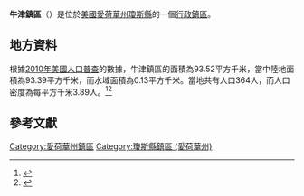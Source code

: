 {{noteTA
|G1=USState
|G2=地名
|G3=Unit
}}
{{Infobox settlement
|official_name            = 牛津鎮區
|native_name = Oxford Township
|settlement_type          = [[行政鎮區|行政鎮區]]
|image_skyline            = 
|imagesize                = 
|image_map                = 
|mapsize                  = 
|pushpin_map  =USA Iowa
|pushpin_label = 牛津鎮區
|pushpin_label_position   = top
|pushpin_map_caption      = 牛津鎮區在愛荷華州的位置
|subdivision_type         = [[世界政區索引|國家]]
|subdivision_type1        = [[美国州份|州份]]
|subdivision_type2        = [[愛荷華州行政区划|縣]]
|subdivision_name         = [[美国|美国]]
|subdivision_name1        = [[愛荷華州|愛荷華州]]
|subdivision_name2        = [[瓊斯縣_(愛荷華州)|瓊斯縣]]
|elevation_ft             = 732
|elevation_m              = 222
|timezone                 = [[北美中部時區|北美中部時區]]
|area_total_km2           = 93.52
|area_land_km2            = 93.39
|area_water_km2           = 0.13
|area_total_sq_mi         = 
|area_land_sq_mi          = 
|area_water_sq_mi         = 
|population_as_of         = [[2010年美國人口普查|2010]]
|population_footnotes     = 
|population_total         = 364
|population_density_km2   = auto
|population_density_sq_mi = auto
|utc_offset               = -6
|coordinates              = {{coord|41|59|00|N|90|57|00|W|type:city_region:US-AL_source:GNS-enwiki|display=inline,title}}
| coor_pinpoint           = 
| coordinates_footnotes   = 
|timezone_DST             = CDT
|utc_offset_DST           = -5
|postal_code_type         = [[美國郵區編號|郵區編號]]
|postal_code              = 
|area_code                = {{link-en|电话区号319|Area code 319|319}}
|blank_name = [[地名信息系统|GNIS ID]]
|blank_info = 468492
}}
'''牛津鎮區'''（{{lang-en|Oxford Township}}）是位於[[美國|美國]][[愛荷華州|愛荷華州]][[瓊斯縣_(愛荷華州)|瓊斯縣]]的一個[[行政鎮區|行政鎮區]]。

== 地方資料 ==
根據[[2010年美國人口普查|2010年美國人口普查]]的數據，牛津鎮區的面積為93.52平方千米，當中陸地面積為93.39平方千米，而水域面積為0.13平方千米。當地共有人口364人，而人口密度為每平方千米3.89人。<ref name="GR8">{{cite web|url=http://factfinder2.census.gov|publisher=[[美国人口调查局|美国人口调查局]]|accessdate=2011-05-14|title=American FactFinder|archive-date=2013-09-11|archive-url=https://web.archive.org/web/20130911234518/http://factfinder2.census.gov/|dead-url=no}}</ref><ref>{{cite web|url=https://www.citypopulation.de/en/usa/iowa/admin/|title=USA: Iowa (Counties and Townships) - City Population}}</ref>

== 參考文獻 ==
{{reflist}}

{{瓊斯縣 (愛荷華州)}}

{{DEFAULTSORT:Oxford Township}}
[[Category:愛荷華州鎮區|Category:愛荷華州鎮區]]
[[Category:瓊斯縣鎮區_(愛荷華州)|Category:瓊斯縣鎮區 (愛荷華州)]]

{{Iowa-geo-stub}}